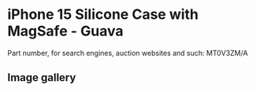 # iPhone 15 Silicone Case with MagSafe - Guava

Part number, for search engines, auction websites and such: MT0V3ZM/A

## Image gallery

<div style={{ width: "768px" }}>
  <GalleryComponent
    images={[
      {
        original: "/everysource/MT0V3",
        thumbnail: "/everypreview/MT0V3",
      },
      {
        original: "/everysource/MT0V3_AV1",
        thumbnail: "/everypreview/MT0V3_AV1",
      },
      {
        original: "/everysource/MT0V3_AV2",
        thumbnail: "/everypreview/MT0V3_AV2",
      },
      {
        original: "/everysource/MT0V3_AV3",
        thumbnail: "/everypreview/MT0V3_AV3",
      },
      {
        original: "/everysource/MT0V3_AV4",
        thumbnail: "/everypreview/MT0V3_AV4",
      },
      {
        original: "/everysource/MT0V3_AV5",
        thumbnail: "/everypreview/MT0V3_AV5",
      },
      {
        original: "/everysource/MT0V3_AV6",
        thumbnail: "/everypreview/MT0V3_AV6",
      }
    ]}
  />
</div>